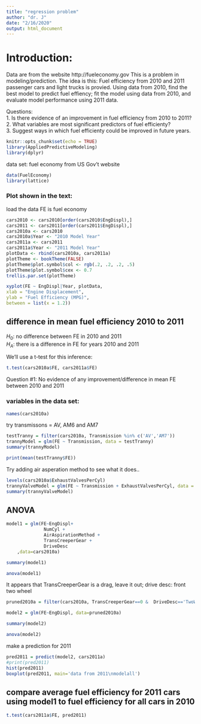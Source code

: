 ```yaml
---
title: "regression problem"
author: "dr. J"
date: "2/16/2020"
output: html_document
---
```


# Introduction:
Data are from the website http://fueleconomy.gov 
This is a problem in modeling/prediction.
The idea is this:  Fuel efficiency from 2010 and 2011 passenger cars and light trucks is provied.  Using data from 2010, find the best model to predict fuel effiency; fit the model using data from 2010, and evaluate model performance using 2011 data.  

Questions:  
1. Is there evidence of an improvement in fuel efficiency from 2010 to 2011?  
2. What variables are most significant predictors of fuel efficienty?  
3. Suggest ways in which fuel efficienty could be improved in future years.  


```r
knitr::opts_chunk$set(echo = TRUE)
library(AppliedPredictiveModeling)
library(dplyr)
```

data set: fuel economy from US Gov't website

```r
data(FuelEconomy)
library(lattice)

```
### Plot shown in the text:

load the data
FE is fuel economy

```r
cars2010 <- cars2010[order(cars2010$EngDispl),]
cars2011 <- cars2011[order(cars2011$EngDispl),]
cars2010a <- cars2010
cars2010a$Year <- "2010 Model Year"
cars2011a <- cars2011
cars2011a$Year <- "2011 Model Year"
plotData <- rbind(cars2010a, cars2011a)
plotTheme <- bookTheme(FALSE)
plotTheme$plot.symbol$col <- rgb(.2, .2, .2, .5)
plotTheme$plot.symbol$cex <- 0.7
trellis.par.set(plotTheme)

xyplot(FE ~ EngDispl|Year, plotData,
xlab = "Engine Displacement",
ylab = "Fuel Efficiency (MPG)",
between = list(x = 1.2))

```

## difference in mean fuel efficiency 2010 to 2011

$H_0$: no difference between FE in 2010 and 2011  
$H_A$: there is a difference in FE for years 2010 and 2011

We'll use a t-test for this inference:

```r
t.test(cars2010a$FE, cars2011a$FE)
```
Question #1:
No evidence of any improvement/difference in mean FE between 2010 and 2011



### variables in the data set:

```r
names(cars2010a)
```

try transmissons = AV, AM6 and AM7

```r
testTranny = filter(cars2010a, Transmission %in% c('AV','AM7'))
trannyModel = glm(FE ~ Transmission, data = testTranny)
summary(trannyModel)

print(mean(testTranny$FE))

```

Try adding air asperation method to see what it does..

```r
levels(cars2010a$ExhaustValvesPerCyl)
trannyValveModel = glm(FE ~ Transmission + ExhaustValvesPerCyl, data = testTranny)
summary(trannyValveModel)
```

## ANOVA

```r

model1 = glm(FE~EngDispl+
              NumCyl +  
              AirAspirationMethod +
              TransCreeperGear +
              DriveDesc
    ,data=cars2010a)

summary(model1)

anova(model1)


```

It appears that TransCreeperGear is a drag, leave it out;
drive desc: front two wheel
```r
pruned2010a = filter(cars2010a, TransCreeperGear==0 &  DriveDesc=='TwoWheelDriveFront' & EngDispl < 3)

model2 = glm(FE~EngDispl, data=pruned2010a)

summary(model2)

anova(model2)


```



make a prediction for 2011


```r
pred2011 = predict(model2, cars2011a)
#print(pred2011)
hist(pred2011)
boxplot(pred2011, main='data from 2011\nmodelall')
```



## compare average fuel efficiency for 2011 cars using model1 to fuel efficiency for all cars in 2010

```r
t.test(cars2011a$FE, pred2011)
```


